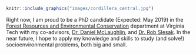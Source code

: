 \
\
```r
knitr::include_graphics("images/cordillera_central.jpg")
```

Right now, I am proud to be a PhD candidate (Expected: May 2019) in the [Forest Resources and Environmental Conservation](https://frec.vt.edu/) department at Virginia Tech with my co-advisors, [Dr. Daniel McLaughlin](https://frec.vt.edu/people/McLaughlin.html), and [Dr. Rob Slesak](https://mn.gov/frc/rob-slesak.html). In the near future, I hope to apply my knowledge and skills to study (and solve!) socioenvironmental problems, both big and small.

